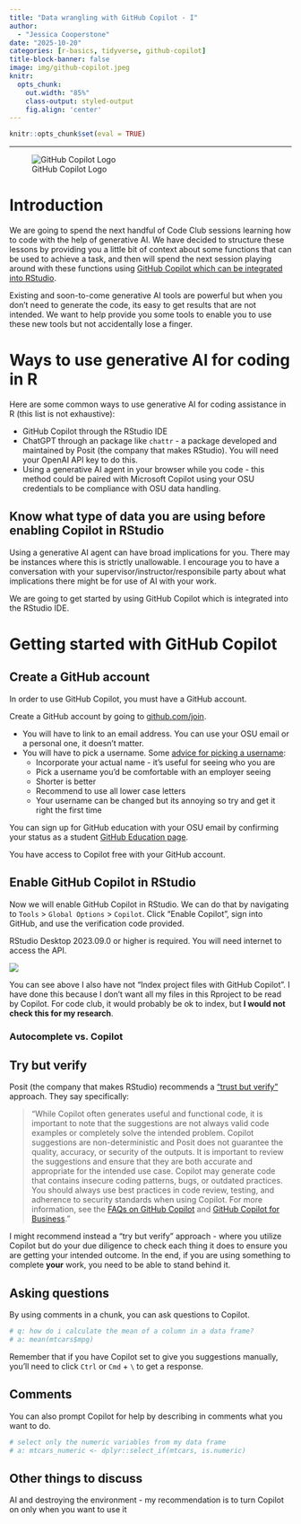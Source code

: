 ```yaml
---
title: "Data wrangling with GitHub Copilot - I"
author:
  - "Jessica Cooperstone"
date: "2025-10-20"
categories: [r-basics, tidyverse, github-copilot]
title-block-banner: false
image: img/github-copilot.jpeg
knitr:
  opts_chunk:
    out.width: "85%"
    class-output: styled-output
    fig.align: 'center'
---
```


```r
knitr::opts_chunk$set(eval = TRUE)
```

------------------------------------------------------------------------

![GitHub Copilot Logo](img/github-copilot.jpeg)

# Introduction

We are going to spend the next handful of Code Club sessions learning how to code with the help of generative AI. We have decided to structure these lessons by providing you a little bit of context about some functions that can be used to achieve a task, and then will spend the next session playing around with these functions using [GitHub Copilot which can be integrated into RStudio](https://docs.posit.co/ide/user/ide/guide/tools/copilot.html).

Existing and soon-to-come generative AI tools are powerful but when you don't need to generate the code, its easy to get results that are not intended. We want to help provide you some tools to enable you to use these new tools but not accidentally lose a finger.

# Ways to use generative AI for coding in R

Here are some common ways to use generative AI for coding assistance in R (this list is not exhaustive):

- GitHub Copilot through the RStudio IDE
- ChatGPT through an package like `chattr` - a package developed and maintained by Posit (the company that makes RStudio). You will need your OpenAI API key to do this.
- Using a generative AI agent in your browser while you code - this method could be paired with Microsoft Copilot using your OSU credentials to be compliance with OSU data handling.

::: callout-warning
# Know what type of data you are using before enabling Copilot in RStudio

Using a generative AI agent can have broad implications for you. There may be instances where this is strictly unallowable. I encourage you to have a conversation with your supervisor/instructor/responsibile party about what implications there might be for use of AI with your work.
:::

We are going to get started by using GitHub Copilot which is integrated into the RStudio IDE.

# Getting started with GitHub Copilot

## Create a GitHub account

In order to use GitHub Copilot, you must have a GitHub account.

Create a GitHub account by going to [github.com/join](www.github.com/join).

-   You will have to link to an email address. You can use your OSU email or a personal one, it doesn't matter.
-   You will have to pick a username. Some [advice for picking a username](https://happygitwithr.com/github-acct.html):
    -   Incorporate your actual name - it's useful for seeing who you are
    -   Pick a username you'd be comfortable with an employer seeing
    -   Shorter is better
    -   Recommend to use all lower case letters
    -   Your username can be changed but its annoying so try and get it right the first time

::: callout-tip
You can sign up for GitHub education with your OSU email by confirming your status as a student [GitHub Education page](https://github.com/education).
:::

You have access to Copilot free with your GitHub account.

## Enable GitHub Copilot in RStudio

Now we will enable GitHub Copilot in RStudio. We can do that by navigating to `Tools` > `Global Options` > `Copilot`. Click "Enable Copilot", sign into GitHub, and use the verification code provided. 

::: callout-note
RStudio Desktop 2023.09.0 or higher is required. You will need internet to access the API.
:::

![](img/enable-copilot.png)

You can see above I also have not "Index project files with GitHub Copilot". I have done this because I don't want all my files in this Rproject to be read by Copilot. For code club, it would probably be ok to index, but **I would not check this for my research**. 

### Autocomplete vs. Copilot

## Try but verify

Posit (the company that makes RStudio) recommends a ["trust but verify"](https://docs.posit.co/ide/user/ide/guide/tools/copilot.html#using-copilot) approach. They say specifically:

> "While Copilot often generates useful and functional code, it is important to note that the suggestions are not always valid code examples or completely solve the intended problem. Copilot suggestions are non-deterministic and Posit does not guarantee the quality, accuracy, or security of the outputs. It is important to review the suggestions and ensure that they are both accurate and appropriate for the intended use case. Copilot may generate code that contains insecure coding patterns, bugs, or outdated practices. You should always use best practices in code review, testing, and adherence to security standards when using Copilot. For more information, see the [FAQs on GitHub Copilot](https://github.com/features/copilot#faq) and [GitHub Copilot for Business](https://docs.github.com/en/copilot/get-started/what-is-github-copilot)."

I might recommend instead a "try but verify" approach - where you utilize Copilot but do your due diligence to check each thing it does to ensure you are getting your intended outcome. In the end, if you are using something to complete **your** work, you need to be able to stand behind it.



## Asking questions

By using comments in a chunk, you can ask questions to Copilot.

```r
# q: how do i calculate the mean of a column in a data frame?
# a: mean(mtcars$mpg) 
```

:::callout-tip
Remember that if you have Copilot set to give you suggestions manually, you'll need to click `Ctrl` or `Cmd` + `\` to get a response.
:::

## Comments

You can also prompt Copilot for help by describing in comments what you want to do.

```r
# select only the numeric variables from my data frame
# a: mtcars_numeric <- dplyr::select_if(mtcars, is.numeric)
```

## Other things to discuss
AI and destroying the environment - my recommendation is to turn Copilot on only when you want to use it
